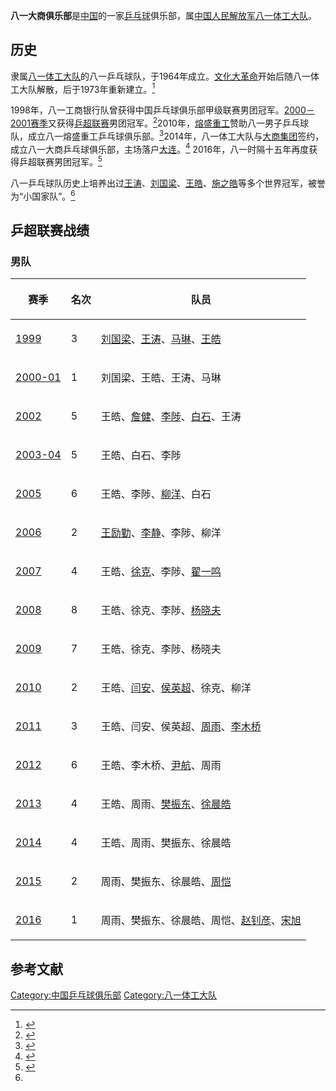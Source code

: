 '''八一大商俱乐部'''是[[中国|中国]]的一家[[乒乓球|乒乓球]]俱乐部，属[[中国人民解放军|中国人民解放军]][[八一体工大队|八一体工大队]]。

== 历史 ==
隶属[[八一体工大队|八一体工大队]]的八一乒乓球队，于1964年成立。[[文化大革命|文化大革命]]开始后随八一体工大队解散，后于1973年重新建立。<ref name=sohu>{{cite web|url=http://sports.sohu.com/20100209/n270155544.shtml|title=八一乒乓球队断代史：从王涛到王皓 有多少豪杰|date=2010-02-09|publisher=搜狐体育|accessdate=2015-01-08|archive-date=2010-02-12|archive-url=https://web.archive.org/web/20100212214759/http://sports.sohu.com/20100209/n270155544.shtml|dead-url=no}}</ref>

1998年，八一工商银行队曾获得中国乒乓球俱乐部甲级联赛男团冠军。[[2000-2001年中国乒乓球超级联赛|2000－2001赛季]]又获得[[乒超联赛|乒超联赛]]男团冠军。<ref>{{cite web|url=http://sports.sina.com.cn/o/2014-08-10/16497286272.shtml|title=乒超历届男团冠军：山东终结宁波连冠 第三度登顶|date=2014-08-10|publisher=新浪体育|accessdate=2015-01-08|archive-date=2015-07-17|archive-url=https://web.archive.org/web/20150717201732/http://sports.sina.com.cn/o/2014-08-10/16497286272.shtml|dead-url=no}}</ref>2010年，[[熔盛重工|熔盛重工]]赞助八一男子乒乓球队，成立八一熔盛重工乒乓球俱乐部。<ref>{{cite web|url=http://vic.sina.com.cn/news/27/2010/0305/11767.html|title=熔盛重工独家冠名赞助八一男子乒乓球队|date=2010-03-05|publisher=新浪体育|accessdate=2015-01-08|archive-date=2017-04-04|archive-url=https://web.archive.org/web/20170404045702/http://vic.sina.com.cn/news/27/2010/0305/11767.html|dead-url=no}}</ref>2014年，八一体工大队与[[大商集团|大商集团]]签约，成立八一大商乒乓球俱乐部，主场落户[[大连|大连]]。<ref>{{cite web|url=http://epaper.hilizi.com/shtml/bdcb/20140422/103650.shtml|title=八一大商乒乓球队主场落户大连|publisher=半岛晨报|date=2014-04-22|deadurl=yes|archiveurl=https://web.archive.org/web/20160304114236/http://epaper.hilizi.com/shtml/bdcb/20140422/103650.shtml|archivedate=2016-03-04|accessdate=2015-01-08}}</ref> 2016年，八一时隔十五年再度获得乒超联赛男团冠军。<ref>{{cite web|url=http://sports.sina.com.cn/others/pingpang/2016-12-31/doc-ifxzczff3496579.shtml?t=1483257064277|title=乒超男团历届冠军:宁波5冠王 八一隔15年再登顶|date=2016-12-31|publisher=新浪体育|accessdate=2017-04-03|archive-date=2017-04-04|archive-url=https://web.archive.org/web/20170404130324/http://sports.sina.com.cn/others/pingpang/2016-12-31/doc-ifxzczff3496579.shtml?t=1483257064277|dead-url=no}}</ref>

八一乒乓球队历史上培养出过[[王涛_(乒乓球运动员)|王涛]]、[[刘国梁|刘国梁]]、[[王皓_(乒乓球运动员)|王皓]]、[[施之皓|施之皓]]等多个世界冠军，被誉为“小国家队”。<ref name=sohu />

== 乒超联赛战绩 ==
=== 男队 ===
{| class="wikitable"
|-
! 赛季 !! 名次 !! 队员
|-
| [[1999年中国乒乓球超级联赛|1999]] || 3 || [[刘国梁|刘国梁]]、[[王涛_(乒乓球运动员)|王涛]]、[[马琳|马琳]]、[[王皓_(乒乓球运动员)|王皓]]
|-
| [[2000-2001年中国乒乓球超级联赛|2000-01]] || 1 || 刘国梁、王皓、王涛、马琳
|-
| [[2002年中国乒乓球超级联赛|2002]] || 5 || 王皓、[[詹健|詹健]]、[[李陟|李陟]]、[[白石_(乒乓球运动员)|白石]]、王涛
|-
| [[2003-2004年中国乒乓球超级联赛|2003-04]] || 5 || 王皓、白石、李陟
|-
| [[2005年中国乒乓球超级联赛|2005]] || 6 || 王皓、李陟、[[柳洋|柳洋]]、白石
|-
| [[2006年中国乒乓球超级联赛|2006]] || 2 || [[王励勤|王励勤]]、[[李静_(乒乓球运动员)|李静]]、李陟、柳洋
|-
| [[2007年中国乒乓球超级联赛|2007]] || 4 || 王皓、[[徐克_(乒乓球运动员)|徐克]]、李陟、[[翟一鸣|翟一鸣]]
|-
| [[2008年中国乒乓球超级联赛|2008]] || 8 || 王皓、徐克、李陟、[[杨晓夫|杨晓夫]]
|-
| [[2009年中国乒乓球超级联赛|2009]] || 7 || 王皓、徐克、李陟、杨晓夫
|-
| [[2010年中国乒乓球超级联赛|2010]] || 2 || 王皓、[[闫安|闫安]]、[[侯英超|侯英超]]、徐克、柳洋
|-
| [[2011年中国乒乓球超级联赛|2011]] || 3 || 王皓、闫安、侯英超、[[周雨|周雨]]、[[李木桥|李木桥]]
|-
| [[2012年中国乒乓球超级联赛|2012]] || 6 || 王皓、李木桥、[[尹航_(乒乓球运动员)|尹航]]、周雨
|-
| [[2013年中国乒乓球超级联赛|2013]] || 4 || 王皓、周雨、[[樊振东|樊振东]]、[[徐晨皓|徐晨皓]]
|-
| [[2014年中国乒乓球超级联赛|2014]] || 4 || 王皓、周雨、樊振东、徐晨皓
|-
| [[2015年中国乒乓球超级联赛|2015]] || 2 || 周雨、樊振东、徐晨皓、[[周恺|周恺]]
|-
| [[2016年中国乒乓球超级联赛|2016]] || 1 || 周雨、樊振东、徐晨皓、周恺、[[赵钊彦|赵钊彦]]、[[宋旭|宋旭]]
|}

== 参考文献 ==
{{reflist}}

{{中国乒乓球超级联赛男子团体冠军}}

[[Category:中国乒乓球俱乐部|Category:中国乒乓球俱乐部]]
[[Category:八一体工大队|Category:八一体工大队]]